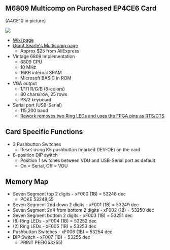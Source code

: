 == M6809 Multicomp on Purchased EP4CE6 Card ==

(A4CE10 in picture)

<img src="http://land-boards.com/blwiki/images/9/9a/P1715-CROPPED-720PX.jpg"></img>

* [http://land-boards.com/blwiki/index.php?title=A-C4E6_Cyclone_IV_FPGA_EP4CE6E22C8N_Development_Board Wiki page]
* [http://searle.x10host.com/Multicomp/index.html Grant Searle's Multicomp page]
** Approx $25 from AliExpress
* Vintage 6809 Implementation
** 6809 CPU
** 10 MHz
** 16KB internal SRAM
** Microsoft BASIC in ROM
* VGA output
** 1/1/1 R/G/B (8-colors)
** 80 chars/row, 25 rows
** PS/2 keyboard
* Serial port (USB-Serial)
** 115,200 baud
** [http://land-boards.com/blwiki/index.php?title=A-C4E6_Cyclone_IV_FPGA_EP4CE6E22C8N_Development_Board#RTS.2FCTS_Rework Rework removes two Ring LEDs and uses the FPGA pins as RTS/CTS]

== Card Specific Functions ==

* 3 Pushbutton Switches
** Reset using K5 pushbutton (marked DEV-OE) on the card
* 8-position DIP switch
** Position 1 switches between VDU and USB-Serial port as default
** On = Serial, Off = VDU

== Memory Map ==

* Seven Segment top 2 digits - xF000 (1B) = 53248 dec
** POKE 53248,55
* Seven Segment 2nd down 2 digits - xF001 (1B) = 53249 dec
* Seven Segment 2n4 from bottom 2 digits - xF002 (1B) = 53250 dec
* Seven Segment bottom 2 digits - xF003 (1B) = 53251 dec
* (8) Ring LEDs - xF004 (1B) = 53252 dec
* (2) Ring LEDs - xF005 (1B) = 53253 dec
* Pushbutton Switches	- xF006 (1B) = 53254 dec
* DIP Switch - xF007 (1B) = 53255 dec
** PRINT PEEK(53255)
